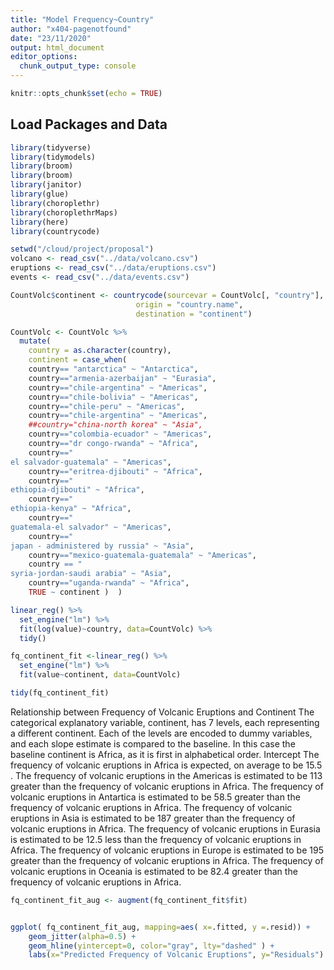```yaml
---
title: "Model Frequency~Country"
author: "x404-pagenotfound"
date: "23/11/2020"
output: html_document
editor_options: 
  chunk_output_type: console
---
```


```r
knitr::opts_chunk$set(echo = TRUE)
```

## Load Packages and Data

```r
library(tidyverse)
library(tidymodels)
library(broom)
library(broom)
library(janitor)
library(glue)
library(choroplethr)
library(choroplethrMaps)
library(here)
library(countrycode)
```

```r
setwd("/cloud/project/proposal")
volcano <- read_csv("../data/volcano.csv")
eruptions <- read_csv("../data/eruptions.csv")
events <- read_csv("../data/events.csv")

```


```r

CountVolc$continent <- countrycode(sourcevar = CountVolc[, "country"],
                            origin = "country.name",
                            destination = "continent")

CountVolc <- CountVolc %>%
  mutate(
    country = as.character(country),
    continent = case_when(
    country== "antarctica" ~ "Antarctica",
    country=="armenia-azerbaijan" ~ "Eurasia",
    country=="chile-argentina" ~ "Americas",
    country=="chile-bolivia" ~ "Americas",
    country=="chile-peru" ~ "Americas",
    country=="chile-argentina" ~ "Americas",
    ##country="china-north korea" ~ "Asia",
    country=="colombia-ecuador" ~ "Americas",
    country=="dr congo-rwanda" ~ "Africa",
    country=="	
el salvador-guatemala" ~ "Americas",
    country=="eritrea-djibouti" ~ "Africa",
    country=="	
ethiopia-djibouti" ~ "Africa",
    country=="	
ethiopia-kenya" ~ "Africa",
    country=="	
guatemala-el salvador" ~ "Americas",
    country=="	
japan - administered by russia" ~ "Asia",
    country=="mexico-guatemala-guatemala" ~ "Americas",
    country == "	
syria-jordan-saudi arabia" ~ "Asia",
    country=="uganda-rwanda" ~ "Africa",
    TRUE ~ continent )  )

```


```r

linear_reg() %>%
  set_engine("lm") %>%
  fit(log(value)~country, data=CountVolc) %>%
  tidy()


```



```r

fq_continent_fit <-linear_reg() %>%
  set_engine("lm") %>%
  fit(value~continent, data=CountVolc) 

```

```r
tidy(fq_continent_fit)
```


Relationship between Frequency of Volcanic Eruptions and Continent
The categorical explanatory variable, continent, has 7 levels, each representing a different continent. Each of the levels are encoded to dummy variables, and each slope estimate is compared to the baseline. In this case the baseline continent is Africa, as it is first in alphabetical order. 
Intercept
The frequency of volcanic eruptions in Africa is expected, on average to be 15.5 .
The frequency of volcanic eruptions in the Americas is estimated to be 113 greater than the frequency of volcanic eruptions in Africa.
The frequency of volcanic eruptions in Antartica is estimated to be 58.5 greater than the frequency of volcanic eruptions in Africa.
The frequency of volcanic eruptions in Asia is estimated to be 187 greater than the frequency of volcanic eruptions in Africa.
The frequency of volcanic eruptions in Eurasia is estimated to be 12.5 less than the frequency of volcanic eruptions in Africa.
The frequency of volcanic eruptions in Europe is estimated to be 195 greater than the frequency of volcanic eruptions in Africa.
The frequency of volcanic eruptions in Oceania is estimated to be 82.4 greater than the frequency of volcanic eruptions in Africa.

```r
fq_continent_fit_aug <- augment(fq_continent_fit$fit)


ggplot( fq_continent_fit_aug, mapping=aes( x=.fitted, y =.resid)) +
	geom_jitter(alpha=0.5) +
	geom_hline(yintercept=0, color="gray", lty="dashed" ) +
	labs(x="Predicted Frequency of Volcanic Eruptions", y="Residuals")


```
